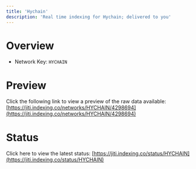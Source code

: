 ```yaml
---
title: 'Hychain'
description: 'Real time indexing for Hychain; delivered to you'
---
```


# Overview
- Network Key: `HYCHAIN`

# Preview
Click the following link to view a preview of the raw data available: [https://jiti.indexing.co/networks/HYCHAIN/4298694](https://jiti.indexing.co/networks/HYCHAIN/4298694)

# Status
Click here to view the latest status: [https://jiti.indexing.co/status/HYCHAIN](https://jiti.indexing.co/status/HYCHAIN)

